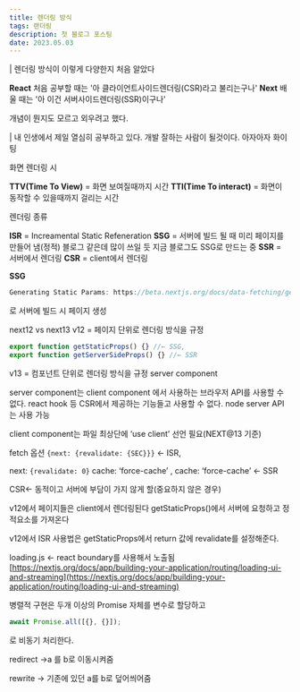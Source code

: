 ```yaml
---
title: 렌더링 방식
tags: 랜더링
description: 첫 블로그 포스팅
date: 2023.05.03
---
```


| 렌더링 방식이 이렇게 다양한지 처음 알았다

**React** 처음 공부할 때는 '아 클라이언트사이드렌더링(CSR)라고 불리는구나'
**Next** 배울 때는 '아 이건 서버사이드렌더링(SSR)이구나'

개념이 뭔지도 모르고 외우려고 했다.

| 내 인생에서 제일 열심히 공부하고 있다. 개발 잘하는 사람이 될것이다. 아자아자 화이팅

화면 렌더링 시

**TTV(Time To View)** = 화면 보여질때까지 시간
**TTI(Time To interact)** = 화면이 동작할 수 있을때까지 걸리는 시간

렌더링 종류

**ISR** = Increamental Static Refeneration
**SSG** = 서버에 빌드 될 때 미리 페이지를 만들어 냄(정적) 블로그 같은데 많이 쓰일 듯 지금 블로그도 SSG로 만드는 중
**SSR** = 서버에서 렌더링
**CSR** = client에서 렌더링

**SSG**

```js
Generating Static Params: https://beta.nextjs.org/docs/data-fetching/generating-static-params

```

로 서버에 빌드 시 페이지 생성

next12 vs next13
v12 = 페이지 단위로 렌더링 방식을 규정

```js
export function getStaticProps() {} //← SSG,
export function getServerSideProps() {} //← SSR
```

v13 = 컴포넌트 단위로 렌더링 방식을 규정 server component

server component는 client component 에서 사용하는 브라우저 API를 사용할 수 없다.
react hook 등 CSR에서 제공하는 기능들고 사용할 수 없다.
node server API는 사용 가능

client component는 파일 최상단에 ‘use client’ 선언 필요(NEXT@13 기준)

fetch 옵션 `{next: {revalidate: {SEC}}}` ← ISR,

next: `{revalidate: 0}` cache: ‘force-cache’ , cache: ‘force-cache’ ← SSR

CSR← 동적이고 서버에 부담이 가지 않게 할(중요하지 않은 경우)

v12에서 페이지들은 client에서 렌더링된다 getStaticProps()에서 서버에 요청하고 정적요소를 가져온다

v12에서 ISR 사용법은 getStaticProps에서 return 값에 revalidate를 설정해준다.

loading.js ← react boundary를 사용해서 노출됨
[https://nextjs.org/docs/app/building-your-application/routing/loading-ui-and-streaming](https://nextjs.org/docs/app/building-your-application/routing/loading-ui-and-streaming)

병렬적 구현은 두개 이상의 Promise 자체를 변수로 할당하고

```js
await Promise.all([{}, {}]);
```

로 비동기 처리한다.

redirect →a 를 b로 이동시켜줌

rewrite → 기존에 있던 a를 b로 덮어씌어줌
